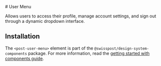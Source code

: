 
<Meta of={userMenuStories} />

<div className="docs-title">
  # User Menu

  <link-design of={JSON.stringify(userMenuStories)}></link-design>
</div>

<p className="lead">Allows users to access their profile, manage account settings, and sign out through a dynamic dropdown interface.</p>

<Canvas sourceState="shown" of={userMenuStories.Default} />

<Controls of={userMenuStories.Default} />

## Installation

The `<post-user-menu>` element is part of the `@swisspost/design-system-components` package.
For more information, read the [getting started with components guide](/?path=/docs/edfb619b-fda1-4570-bf25-20830303d483--docs).
